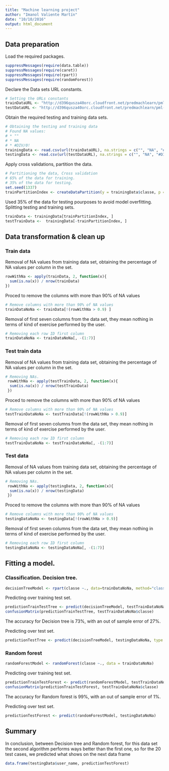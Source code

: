 ```yaml
---
title: "Machine learning project"
author: "Imanol Valiente Martín"
date: "10/10/2016"
output: html_document
---
```


## Data preparation

Load the required packages.

```r
suppressMessages(require(data.table))
suppressMessages(require(caret))
suppressMessages(require(rpart))
suppressMessages(require(randomForest))
```

Declare the Data sets URL constants.

```r
# Setting the URLs constants
trainDataURL <- "http://d396qusza40orc.cloudfront.net/predmachlearn/pml-training.csv"
testDataURL <- "http://d396qusza40orc.cloudfront.net/predmachlearn/pml-testing.csv"
```

Obtain the required testing and training data sets.

```r
# Obtaining the testing and training data
# Found NA values:
# * ""
# * NA
# * #DIV/0!
trainingData <- read.csv(url(trainDataURL), na.strings = c("", "NA", "#DIV/0!"))
testingData <- read.csv(url(testDataURL), na.strings = c("", "NA", "#DIV/0!"))
```

Apply cross validations, partition the data.

```r
# Partitioning the data, Cross validation
# 65% of the data for training.
# 35% of the data for testing.
set.seed(1337)
trainPartitionIndex <- createDataPartition(y = trainingData$classe, p = 0.65, list = FALSE)
```

Used 35% of the data for testing pourposes to avoid model overfitting. Splitting testing and training sets.

```r
trainData <- trainingData[trainPartitionIndex, ]
testTrainData <-  trainingData[-trainPartitionIndex, ]
```

## Data transformation & clean up

### Train data

Removal of NA values from training data set, obtaining the percentage of NA values per column in the set.
```r
rowWithNa <- apply(trainData, 2, function(x){
  sum(is.na(x)) / nrow(trainData)
})
```

Proced to remove the columns with more than 90% of NA values

```r
# Remove columns with more than 90% of NA values
trainDataNoNa <- trainData[!(rowWithNa > 0.9) ]
```

Removal of first seven columns from the data set, they mean nothing in terms of kind of exercise performed by the user.

```r
# Removing each row ID first column
trainDataNoNa <- trainDataNoNa[, -(1:7)]
```

### Test train data

Removal of NA values from training data set, obtaining the percentage of NA values per column in the set.
```r
# Removing NAs.
 rowWithNa <- apply(testTrainData, 2, function(x){
  sum(is.na(x)) / nrow(testTrainData)
 })
```

Proced to remove the columns with more than 90% of NA values

```r
# Remove columns with more than 90% of NA values
testTrainDataNoNa <- testTrainData[!(rowWithNa > 0.9)]
```

Removal of first seven columns from the data set, they mean nothing in terms of kind of exercise performed by the user.

```r
# Removing each row ID first column
testTrainDataNoNa <- testTrainDataNoNa[, -(1:7)]
```

### Test data

Removal of NA values from training data set, obtaining the percentage of NA values per column in the set.
```r
# Removing NAs.
 rowWithNa <- apply(testingData, 2, function(x){
  sum(is.na(x)) / nrow(testingData)
 })
```

Proced to remove the columns with more than 90% of NA values

```r
# Remove columns with more than 90% of NA values
testingDataNoNa <- testingData[!(rowWithNa > 0.9)]
```

Removal of first seven columns from the data set, they mean nothing in terms of kind of exercise performed by the user.

```r
# Removing each row ID first column
testingDataNoNa <- testingDataNoNa[, -(1:7)]
```
 
    
## Fitting a model.

### Classification. Decision tree.
```r
decisionTreeModel <- rpart(classe ~., data=trainDataNoNa, method="class")
```

Predicting over training test set.

```r
predictionTrainTestTree <- predict(decisionTreeModel, testTrainDataNoNa, type = "class")
confusionMatrix(predictionTrainTestTree, testTrainDataNoNa$classe)
```

The accuracy for Decision tree is 73%, with an out of sample error of 27%.

Predicting over test set.

```r
predictionTestTree <- predict(decisionTreeModel, testingDataNoNa, type = "class")
```

### Random forest
```r
randomForestModel <- randomForest(classe ~., data = trainDataNoNa)
```

Predicting over training test set.

```r
predictionTrainTestForest <- predict(randomForestModel, testTrainDataNoNa)
confusionMatrix(predictionTrainTestForest, testTrainDataNoNa$classe)
```

The accuracy for Random forest is 99%, with an out of sample error of 1%.

Predicting over test set.

```r
predictionTestForest <- predict(randomForestModel, testingDataNoNa)
```
    
## Summary

In conclusion, between Decision tree and Random forest, for this data set the second algorithm performs ways better than the first one, so for the 20 test cases, we predicted what shows on the next data frame

```r
data.frame(testingData$user_name, predictionTestForest)
```